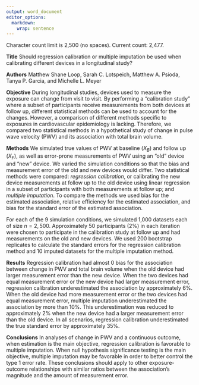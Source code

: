 ```yaml
---
output: word_document
editor_options: 
  markdown: 
    wrap: sentence
---
```


Character count limit is 2,500 (no spaces).
Current count: 2,477.

**Title** Should regression calibration or multiple imputation be used when calibrating different devices in a longitudinal study?

**Authors** Matthew Shane Loop, Sarah C. Lotspeich, Matthew A. Psioda, Tanya P. Garcia, and Michelle L. Meyer

**Objective** During longitudinal studies, devices used to measure the exposure can change from visit to visit.
By performing a "calibration study" where a subset of participants receive measurements from both devices at follow up, different statistical methods can be used to account for the changes.
However, a comparison of different methods specific to exposures in cardiovascular epidemiology is lacking.
Therefore, we compared two statistical methods in a hypothetical study of change in pulse wave velocity (PWV) and its association with total brain volume.

**Methods** We simulated true values of PWV at baseline ($X_B$) and follow up ($X_F$), as well as error-prone measurements of PWV using an "old" device and "new" device.
We varied the simulation conditions so that the bias and measurement error of the old and new devices would differ.
Two statistical methods were compared: *regression calibration*, or calibrating the new device measurements at follow up to the old device using linear regression in a subset of participants with both measurements at follow up; and *multiple imputation*.
To compare the methods we used bias for the estimated association, relative efficiency for the estimated association, and bias for the standard error of the estimated association.

For each of the 9 simulation conditions, we simulated 1,000 datasets each of size $n=2,500$.
Approximately 50 participants (2%) in each iteration were chosen to participate in the calibration study at follow up and had measurements on the old and new devices.
We used 200 bootstrap replicates to calculate the standard errors for the regression calibration method and 10 imputed datasets for the multiple imputation method.

**Results** Regression calibration had almost 0 bias for the association between change in PWV and total brain volume when the old device had larger measurement error than the new device.
When the two devices had equal measurement error or the new device had larger measurement error, regression calibration underestimated the association by approximately 6%.
When the old device had more measurement error or the two devices had equal measurement error, multiple imputation underestimated the association by more than 10%.
This underestimation was reduced to approximately 2% when the new device had a larger measurement error than the old device.
In all scenarios, regression calibration underestimated the true standard error by approximately 35%.

**Conclusions** In analyses of change in PWV and a continuous outcome, when estimation is the main objective, regression calibration is favorable to multiple imputation.
When null hypothesis significance testing is the main objective, multiple imputation may be favorable in order to better control the type 1 error rate.
These conclusions should apply to other exposure-outcome relationships with similar ratios between the association's magnitude and the amount of measurement error.
